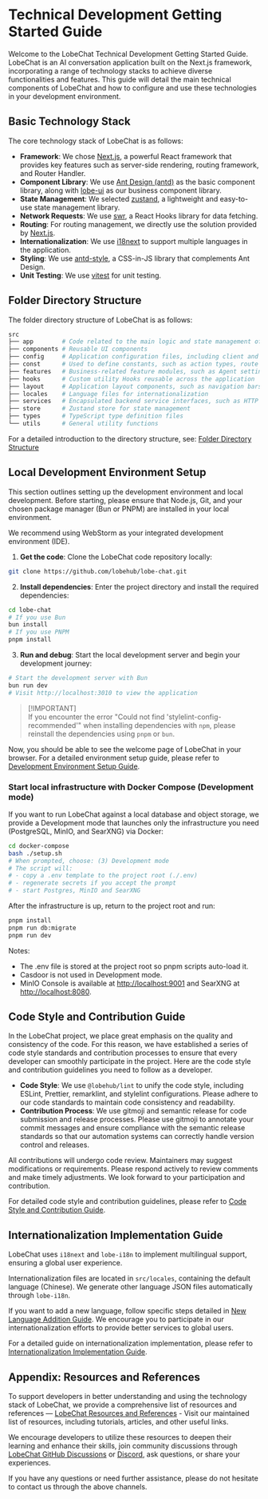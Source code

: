 # Technical Development Getting Started Guide

Welcome to the LobeChat Technical Development Getting Started Guide. LobeChat is an AI conversation application built on the Next.js framework, incorporating a range of technology stacks to achieve diverse functionalities and features. This guide will detail the main technical components of LobeChat and how to configure and use these technologies in your development environment.

## Basic Technology Stack

The core technology stack of LobeChat is as follows:

- **Framework**: We chose [Next.js](https://nextjs.org/), a powerful React framework that provides key features such as server-side rendering, routing framework, and Router Handler.
- **Component Library**: We use [Ant Design (antd)](https://ant.design/) as the basic component library, along with [lobe-ui](https://github.com/lobehub/lobe-ui) as our business component library.
- **State Management**: We selected [zustand](https://github.com/pmndrs/zustand), a lightweight and easy-to-use state management library.
- **Network Requests**: We use [swr](https://swr.vercel.app/), a React Hooks library for data fetching.
- **Routing**: For routing management, we directly use the solution provided by [Next.js](https://nextjs.org/).
- **Internationalization**: We use [i18next](https://www.i18next.com/) to support multiple languages in the application.
- **Styling**: We use [antd-style](https://github.com/ant-design/antd-style), a CSS-in-JS library that complements Ant Design.
- **Unit Testing**: We use [vitest](https://github.com/vitest-dev/vitest) for unit testing.

## Folder Directory Structure

The folder directory structure of LobeChat is as follows:

```bash
src
├── app        # Code related to the main logic and state management of the application
├── components # Reusable UI components
├── config     # Application configuration files, including client and server environment variables
├── const      # Used to define constants, such as action types, route names, etc.
├── features   # Business-related feature modules, such as Agent settings, plugin development pop-ups, etc.
├── hooks      # Custom utility Hooks reusable across the application
├── layout     # Application layout components, such as navigation bars, sidebars, etc.
├── locales    # Language files for internationalization
├── services   # Encapsulated backend service interfaces, such as HTTP requests
├── store      # Zustand store for state management
├── types      # TypeScript type definition files
└── utils      # General utility functions
```

For a detailed introduction to the directory structure, see: [Folder Directory Structure](/docs/development/basic/folder-structure)

## Local Development Environment Setup

This section outlines setting up the development environment and local development. Before starting, please ensure that Node.js, Git, and your chosen package manager (Bun or PNPM) are installed in your local environment.

We recommend using WebStorm as your integrated development environment (IDE).

1. **Get the code**: Clone the LobeChat code repository locally:

```bash
git clone https://github.com/lobehub/lobe-chat.git
```

2. **Install dependencies**: Enter the project directory and install the required dependencies:

```bash
cd lobe-chat
# If you use Bun
bun install
# If you use PNPM
pnpm install
```

3. **Run and debug**: Start the local development server and begin your development journey:

```bash
# Start the development server with Bun
bun run dev
# Visit http://localhost:3010 to view the application
```

> \[!IMPORTANT]\
> If you encounter the error "Could not find 'stylelint-config-recommended'" when installing dependencies with `npm`, please reinstall the dependencies using `pnpm` or `bun`.

Now, you should be able to see the welcome page of LobeChat in your browser. For a detailed environment setup guide, please refer to [Development Environment Setup Guide](/docs/development/basic/setup-development).

### Start local infrastructure with Docker Compose (Development mode)

If you want to run LobeChat against a local database and object storage, we provide a Development mode that launches only the infrastructure you need (PostgreSQL, MinIO, and SearXNG) via Docker:

```bash
cd docker-compose
bash ./setup.sh
# When prompted, choose: (3) Development mode
# The script will:
# - copy a .env template to the project root (./.env)
# - regenerate secrets if you accept the prompt
# - start Postgres, MinIO and SearXNG
```

After the infrastructure is up, return to the project root and run:

```bash
pnpm install
pnpm run db:migrate
pnpm run dev
```

Notes:

- The .env file is stored at the project root so pnpm scripts auto-load it.
- Casdoor is not used in Development mode.
- MinIO Console is available at [http://localhost:9001](http://localhost:9001) and SearXNG at [http://localhost:8080](http://localhost:8080).

## Code Style and Contribution Guide

In the LobeChat project, we place great emphasis on the quality and consistency of the code. For this reason, we have established a series of code style standards and contribution processes to ensure that every developer can smoothly participate in the project. Here are the code style and contribution guidelines you need to follow as a developer.

- **Code Style**: We use `@lobehub/lint` to unify the code style, including ESLint, Prettier, remarklint, and stylelint configurations. Please adhere to our code standards to maintain code consistency and readability.
- **Contribution Process**: We use gitmoji and semantic release for code submission and release processes. Please use gitmoji to annotate your commit messages and ensure compliance with the semantic release standards so that our automation systems can correctly handle version control and releases.

All contributions will undergo code review. Maintainers may suggest modifications or requirements. Please respond actively to review comments and make timely adjustments. We look forward to your participation and contribution.

For detailed code style and contribution guidelines, please refer to [Code Style and Contribution Guide](/docs/development/basic/contributing-guidelines).

## Internationalization Implementation Guide

LobeChat uses `i18next` and `lobe-i18n` to implement multilingual support, ensuring a global user experience.

Internationalization files are located in `src/locales`, containing the default language (Chinese). We generate other language JSON files automatically through `lobe-i18n`.

If you want to add a new language, follow specific steps detailed in [New Language Addition Guide](/docs/development/internationalization/add-new-locale). We encourage you to participate in our internationalization efforts to provide better services to global users.

For a detailed guide on internationalization implementation, please refer to [Internationalization Implementation Guide](/docs/development/internationalization/internationalization-implementation).

## Appendix: Resources and References

To support developers in better understanding and using the technology stack of LobeChat, we provide a comprehensive list of resources and references — [LobeChat Resources and References](/docs/development/basic/resources) - Visit our maintained list of resources, including tutorials, articles, and other useful links.

We encourage developers to utilize these resources to deepen their learning and enhance their skills, join community discussions through [LobeChat GitHub Discussions](https://github.com/lobehub/lobe-chat/discussions) or [Discord](https://discord.com/invite/AYFPHvv2jT), ask questions, or share your experiences.

If you have any questions or need further assistance, please do not hesitate to contact us through the above channels.
